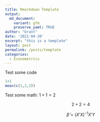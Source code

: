 ```yaml
---
title: Rmarkdown Template
output:
  md_document:
    variant: gfm
    preserve_yaml: TRUE
author: "brant"
date: '2021-04-20'
excerpt: "this is a template"
layout: post
permalink: /posts/template
categories:
  - Econometrics
---
```



<script src="https://cdn.mathjax.org/mathjax/latest/MathJax.js?config=TeX-AMS-MML_HTMLorMML" type="text/javascript"></script>


Test some code

```r
1+1
mean(c(1,2,3))
```

Test some math: $1+1=2$

$$
2+2=4
$$

$$
	\hat{\beta} = (X'X)^{-1}X'Y
$$
